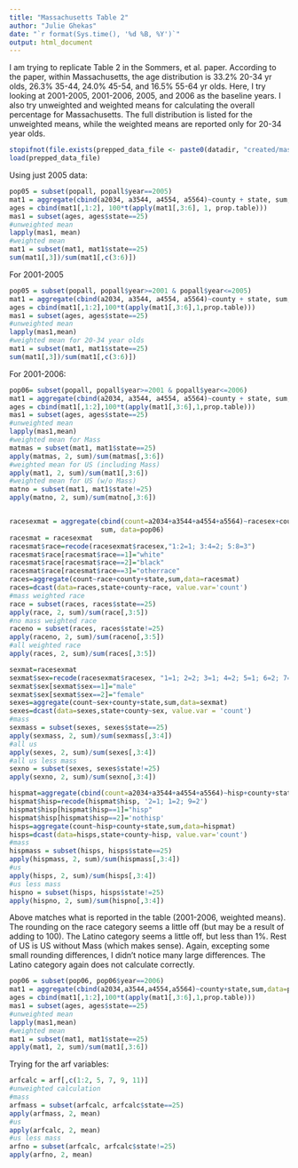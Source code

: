 ```yaml
---
title: "Massachusetts Table 2"
author: "Julie Ghekas"
date: "`r format(Sys.time(), '%d %B, %Y')`"
output: html_document
---
```


I am trying to replicate Table 2 in the Sommers, et al. paper.  According to the paper,
within Massachusetts, the age distribution is 33.2% 20-34 yr olds, 26.3% 35-44, 24.0% 
45-54, and 16.5% 55-64 yr olds.  Here, I try looking at 2001-2005, 2001-2006, 2005, 
and 2006 as the baseline years.  I also try unweighted and weighted means for 
calculating the overall percentage for Massachusetts.  The full distribution is listed
for the unweighted means, while the weighted means are reported only for 20-34 year 
olds. 

```r
stopifnot(file.exists(prepped_data_file <- paste0(datadir, "created/mass_prep.RData")))
load(prepped_data_file)
```

Using just 2005 data:

```r
pop05 = subset(popall, popall$year==2005)
mat1 = aggregate(cbind(a2034, a3544, a4554, a5564)~county + state, sum, data=pop05)
ages = cbind(mat1[,1:2], 100*t(apply(mat1[,3:6], 1, prop.table)))
mas1 = subset(ages, ages$state==25)
#unweighted mean
lapply(mas1, mean)
#weighted mean
mat1 = subset(mat1, mat1$state==25)
sum(mat1[,3])/sum(mat1[,c(3:6)])
```

For 2001-2005

```r
pop05 = subset(popall, popall$year>=2001 & popall$year<=2005)
mat1 = aggregate(cbind(a2034, a3544, a4554, a5564)~county + state, sum, data=pop05)
ages = cbind(mat1[,1:2],100*t(apply(mat1[,3:6],1,prop.table)))
mas1 = subset(ages, ages$state==25)
#unweighted mean
lapply(mas1,mean)
#weighted mean for 20-34 year olds
mat1 = subset(mat1, mat1$state==25)
sum(mat1[,3])/sum(mat1[,c(3:6)])
```

For 2001-2006:

```r
pop06= subset(popall, popall$year>=2001 & popall$year<=2006)
mat1 = aggregate(cbind(a2034, a3544, a4554, a5564)~county + state, sum, data=pop06)
ages = cbind(mat1[,1:2],100*t(apply(mat1[,3:6],1,prop.table)))
mas1 = subset(ages, ages$state==25)
#unweighted mean
lapply(mas1,mean)
#weighted mean for Mass
matmas = subset(mat1, mat1$state==25)
apply(matmas, 2, sum)/sum(matmas[,3:6])
#weighted mean for US (including Mass)
apply(mat1, 2, sum)/sum(mat1[,3:6])
#weighted mean for US (w/o Mass)
matno = subset(mat1, mat1$state!=25)
apply(matno, 2, sum)/sum(matno[,3:6])


racesexmat = aggregate(cbind(count=a2034+a3544+a4554+a5564)~racesex+county+state,
                       sum, data=pop06)
racesmat = racesexmat
racesmat$race=recode(racesexmat$racesex,"1:2=1; 3:4=2; 5:8=3")
racesmat$race[racesmat$race==1]="white"
racesmat$race[racesmat$race==2]="black"
racesmat$race[racesmat$race==3]="otherrace"
races=aggregate(count~race+county+state,sum,data=racesmat)
races=dcast(data=races,state+county~race, value.var='count')
#mass weighted race
race = subset(races, races$state==25)
apply(race, 2, sum)/sum(race[,3:5])
#no mass weighted race
raceno = subset(races, races$state!=25)
apply(raceno, 2, sum)/sum(raceno[,3:5])
#all weighted race
apply(races, 2, sum)/sum(races[,3:5])

sexmat=racesexmat
sexmat$sex=recode(racesexmat$racesex, "1=1; 2=2; 3=1; 4=2; 5=1; 6=2; 7=1; 8=2")
sexmat$sex[sexmat$sex==1]="male"
sexmat$sex[sexmat$sex==2]="female"
sexes=aggregate(count~sex+county+state,sum,data=sexmat) 
sexes=dcast(data=sexes,state+county~sex, value.var = 'count')
#mass
sexmass = subset(sexes, sexes$state==25)
apply(sexmass, 2, sum)/sum(sexmass[,3:4])
#all us
apply(sexes, 2, sum)/sum(sexes[,3:4])
#all us less mass
sexno = subset(sexes, sexes$state!=25)
apply(sexno, 2, sum)/sum(sexno[,3:4])

hispmat=aggregate(cbind(count=a2034+a3544+a4554+a5564)~hisp+county+state,sum,data=pop06)
hispmat$hisp=recode(hispmat$hisp, '2=1; 1=2; 9=2')
hispmat$hisp[hispmat$hisp==1]="hisp"
hispmat$hisp[hispmat$hisp==2]='nothisp'
hisps=aggregate(count~hisp+county+state,sum,data=hispmat) 
hisps=dcast(data=hisps,state+county~hisp, value.var='count')
#mass
hispmass = subset(hisps, hisps$state==25)
apply(hispmass, 2, sum)/sum(hispmass[,3:4])
#us
apply(hisps, 2, sum)/sum(hisps[,3:4])
#us less mass
hispno = subset(hisps, hisps$state!=25)
apply(hispno, 2, sum)/sum(hispno[,3:4])


```

Above matches what is reported in the table (2001-2006, weighted means).
The rounding on the race category seems a little off (but may be a result of adding 
to 100).  The Latino category seems a little off, but less than 1%.
Rest of US is US without Mass (which makes sense).  Again, excepting some small 
rounding differences, I didn't notice many large differences.  The Latino category 
again does not calculate correctly.

```r
pop06 = subset(pop06, pop06$year==2006)
mat1 = aggregate(cbind(a2034,a3544,a4554,a5564)~county+state,sum,data=pop06)
ages = cbind(mat1[,1:2],100*t(apply(mat1[,3:6],1,prop.table)))
mas1 = subset(ages, ages$state==25)
#unweighted mean
lapply(mas1,mean)
#weighted mean
mat1 = subset(mat1, mat1$state==25)
apply(mat1, 2, sum)/sum(mat1[,3:6])
```

Trying for the arf variables:

```r

arfcalc = arf[,c(1:2, 5, 7, 9, 11)]
#unweighted calculation
#mass
arfmass = subset(arfcalc, arfcalc$state==25)
apply(arfmass, 2, mean)
#us
apply(arfcalc, 2, mean)
#us less mass
arfno = subset(arfcalc, arfcalc$state!=25)
apply(arfno, 2, mean)

```